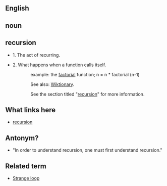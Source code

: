 ==English==

==noun==

==recursion==

*1. The act of recurring.

*2. What happens when a function calls itself.

::example: the [[en:factorial|factorial]] function; n = n * factorial (n-1)

:::See also: [[Wiktionary]].

:: See the section titled "[http://wiktionary.org/wiki/Recursion#recursion recursion]" for more information.

==What links here==
* [http://wiktionary.org/wiki/Recursion recursion]

==Antonym?==
*"In order to understand recursion, one must first understand recursion."


==Related term==
*[[en:Strange loop|Strange loop]]